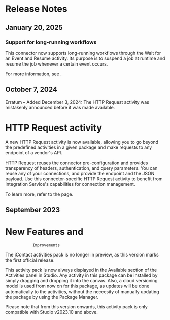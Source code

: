 ﻿# Release Notes


## January 20, 2025




### Support for long-running workflows

This connector now supports long-running workflows through the Wait for an Event and
                Resume activity. Its purpose is to suspend a job at runtime and resume the job
            whenever a certain event occurs.

For more information, see .


## October 7, 2024

Erratum – Added December 3, 2024: The HTTP Request activity was
            mistakenly announced before it was made available.

# HTTP Request activity

A new HTTP Request activity is now available, allowing you to go beyond the
                predefined activities in a given package and make requests to any endpoint of a
                vendor's API.

HTTP Request reuses the connector pre-configuration and provides transparency
                of headers, authentication, and query parameters. You can reuse any of your
                connections, and provide the endpoint and the JSON payload. Use this
                connector-specific HTTP Request activity to benefit from Integration
                Service's capabilities for connection management.

To learn more, refer to the  page.


## September 2023

# New Features and
                Improvements

The iContact activities pack is no longer in preview, as this version marks the first
                official release.

This activity pack is now always displayed in the Available section of the
                Activities panel in Studio. Any activity in this package can be installed by simply
                dragging and dropping it into the canvas. Also, a cloud versioning model is used
                from now on for this package, as updates will be done automatically to the
                activities, without the neccesity of manually updating the package by using the
                    Package Manager.

Please note that from this version onwards, this activity pack is only compatible
                    with Studio v2023.10 and above.

